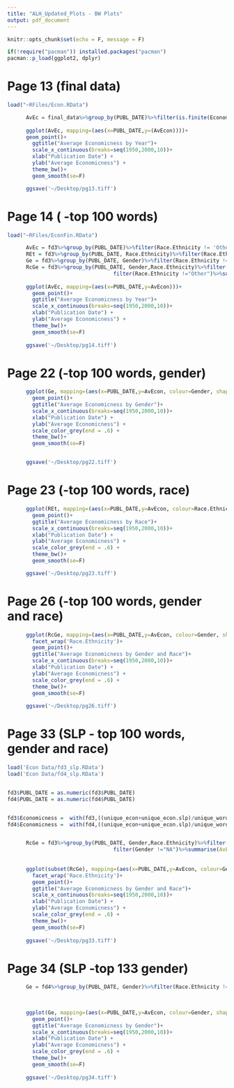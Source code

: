 ```yaml
---
title: "ALH_Updated_Plots - BW Plots"
output: pdf_document
---
```



```r
knitr::opts_chunk$set(echo = F, message = F)

if(!require("pacman")) installed.packages("pacman")
pacman::p_load(ggplot2, dplyr)
```

# Page 13 (final data)

```r
load("~RFiles/Econ.RData")

      AvEc = final_data%>%group_by(PUBL_DATE)%>%filter(is.finite(Economicness))%>%summarise(AvEcon=mean(Economicness))
      
      ggplot(AvEc, mapping=(aes(x=PUBL_DATE,y=(AvEcon))))+
      geom_point()+
        ggtitle("Average Economicness by Year")+
        scale_x_continuous(breaks=seq(1950,2000,10))+
        xlab("Publication Date") +
        ylab("Average Economicness") +
        theme_bw()+
        geom_smooth(se=F)

      ggsave('~/Desktop/pg13.tiff')
```

# Page 14 ( -top 100 words)

```r
load("~RFiles/EconFin.RData")

      AvEc = fd3%>%group_by(PUBL_DATE)%>%filter(Race.Ethnicity != 'Other')%>%filter(Gender !='NA')%>%summarise(AvEcon=mean(Economicness))
      REt = fd3%>%group_by(PUBL_DATE, Race.Ethnicity)%>%filter(Race.Ethnicity != 'Other')%>%filter(Gender !='NA')%>%summarise(AvEcon=mean(Economicness))
      Ge = fd3%>%group_by(PUBL_DATE, Gender)%>%filter(Race.Ethnicity != 'Other')%>%filter(Gender !='NA')%>%summarise(AvEcon=mean(Economicness))
      RcGe = fd3%>%group_by(PUBL_DATE, Gender,Race.Ethnicity)%>%filter(Gender !="NA")%>%
                                  filter(Race.Ethnicity !="Other")%>%summarise(AvEcon=mean(Economicness))
      
      ggplot(AvEc, mapping=(aes(x=PUBL_DATE,y=AvEcon)))+
        geom_point()+
        ggtitle("Average Economicness by Year")+
        scale_x_continuous(breaks=seq(1950,2000,10))+
        xlab("Publication Date") +
        ylab("Average Economicness") +
        theme_bw()+
        geom_smooth(se=F)
      
      ggsave('~/Desktop/pg14.tiff')      
```

# Page 22 (-top 100 words, gender)

```r
      ggplot(Ge, mapping=(aes(x=PUBL_DATE,y=AvEcon, colour=Gender, shape = Gender, linetype = Gender)))+
        geom_point()+
        ggtitle("Average Economicness by Gender")+
        scale_x_continuous(breaks=seq(1950,2000,10))+
        xlab("Publication Date") +
        ylab("Average Economicness") +
        scale_color_grey(end = .6) +
        theme_bw()+
        geom_smooth(se=F)


      ggsave('~/Desktop/pg22.tiff')
```

# Page 23 (-top 100 words, race)

```r
      ggplot(REt, mapping=(aes(x=PUBL_DATE,y=AvEcon, colour=Race.Ethnicity, shape = Race.Ethnicity, linetype = Race.Ethnicity)))+
        geom_point()+
        ggtitle("Average Economicness by Race")+
        scale_x_continuous(breaks=seq(1950,2000,10))+
        xlab("Publication Date") +
        ylab("Average Economicness") +
        scale_color_grey(end = .6) +
        theme_bw()+
        geom_smooth(se=F)

      ggsave('~/Desktop/pg23.tiff')

```

# Page 26 (-top 100 words, gender and race)

```r
      ggplot(RcGe, mapping=(aes(x=PUBL_DATE,y=AvEcon, colour=Gender, shape = Gender, linetype = Gender)))+
        facet_wrap('Race.Ethnicity')+
        geom_point()+
        ggtitle("Average Economicness by Gender and Race")+
        scale_x_continuous(breaks=seq(1950,2000,10))+
        xlab("Publication Date") +
        ylab("Average Economicness") +
        scale_color_grey(end = .6) +
        theme_bw()+
        geom_smooth(se=F)
      
      ggsave('~/Desktop/pg26.tiff')
```

# Page 33 (SLP - top 100 words, gender and race)


```r
load('Econ Data/fd3_slp.RData')
load('Econ Data/fd4_slp.RData')


fd3$PUBL_DATE = as.numeric(fd3$PUBL_DATE)
fd4$PUBL_DATE = as.numeric(fd4$PUBL_DATE)


fd3$Economicness =  with(fd3,((unique_econ+unique_econ.slp)/unique_words + (total_econ+total_econ.slp)/total_words)*100)
fd4$Economicness =  with(fd4,((unique_econ+unique_econ.slp)/unique_words + (total_econ+total_econ.slp)/total_words)*100)


      RcGe = fd3%>%group_by(PUBL_DATE, Gender,Race.Ethnicity)%>%filter(Race.Ethnicity !="Other")%>%
                                  filter(Gender !="NA")%>%summarise(AvEcon=mean(Economicness))
      
      
      ggplot(subset(RcGe), mapping=(aes(x=PUBL_DATE,y=AvEcon, colour=Gender, shape = Gender, linetype = Gender)))+
        facet_wrap('Race.Ethnicity')+
        geom_point()+
        ggtitle("Average Economicness by Gender and Race")+
        scale_x_continuous(breaks=seq(1950,2000,10))+
        xlab("Publication Date") +
        ylab("Average Economicness") +
        scale_color_grey(end = .6) +
        theme_bw()+
        geom_smooth(se=F)
      
      ggsave('~/Desktop/pg33.tiff')
```

# Page 34 (SLP -top 133 gender)


```r
      Ge = fd4%>%group_by(PUBL_DATE, Gender)%>%filter(Race.Ethnicity != 'Other')%>%filter(Gender !='NA')%>%summarise(AvEcon=mean(Economicness))

      
      
      ggplot(Ge, mapping=(aes(x=PUBL_DATE,y=AvEcon, colour=Gender, shape = Gender, linetype = Gender)))+
        geom_point()+
        ggtitle("Average Economicness by Gender")+
        scale_x_continuous(breaks=seq(1950,2000,10))+
        xlab("Publication Date") +
        ylab("Average Economicness") +
        scale_color_grey(end = .6) +
        theme_bw()+
        geom_smooth(se=F)
      
      ggsave('~/Desktop/pg34.tiff')
```

